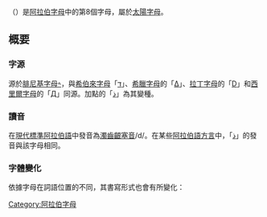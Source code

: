 {{阿拉伯字母}}
{{Arabic-script sidebar|Persian}}
'''{{rtl-lang|ar|د}}'''（{{lang-ar|دال}}）是[[阿拉伯字母|阿拉伯字母]]中的第8個字母，屬於[[太陽字母|太陽字母]]。

== 概要 ==

=== 字源 ===
源於[[腓尼基字母|腓尼基字母]]𐤃，與[[希伯來字母|希伯來字母]]「[[ד|ד]]」、[[希臘字母|希臘字母]]的「[[Δ|Δ]]」、[[拉丁字母|拉丁字母]]的「[[D|D]]」和[[西里爾字母|西里爾字母]]的「[[Д|Д]]」同源。加點的「[[ذ|ذ]]」為其變種。

=== 讀音 ===
在[[現代標準阿拉伯語|現代標準阿拉伯語]]中發音為[[濁齒齦塞音|濁齒齦塞音]]/d/。在某些[[阿拉伯語方言|阿拉伯語方言]]中，「[[ذ|ذ]]」的發音與該字母相同。

=== 字體變化 ===
依據字母在詞語位置的不同，其書寫形式也會有所變化：
{{Arabic alphabet shapes|د}}
[[Category:阿拉伯字母|Category:阿拉伯字母]]